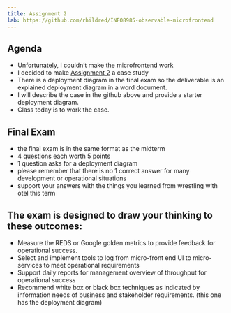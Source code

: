 ---
title: Assignment 2
lab: https://github.com/rhildred/INFO8985-observable-microfrontend
---
## Agenda

- Unfortunately, I couldn't make the microfrontend work
- I decided to make [Assignment 2](`r rmarkdown::metadata$lab`) a case study
- There is a deployment diagram in the final exam so the deliverable is an explained deployment diagram in a word document.
- I will describe the case in the github above and provide a starter deployment diagram.
- Class today is to work the case.

## Final Exam

- the final exam is in the same format as the midterm
- 4 questions each worth 5 points
- 1 question asks for a deployment diagram 
- please remember that there is no 1 correct answer for many development or operational situations
- support your answers with the things you learned from wrestling with otel this term

## The exam is designed to draw your thinking to these outcomes:

- Measure the REDS or Google golden metrics to provide feedback for operational success.
- Select and implement tools to log from micro-front end UI to micro-services to meet operational requirements
- Support daily reports for management overview of throughput for operational success
- Recommend white box or black box techniques as indicated by information needs of business and stakeholder requirements. (this one has the deployment diagram)
